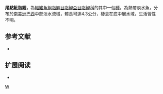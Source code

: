 {{Speciesbox 
| taxon = Hyphessobrycon maculicauda
| status = NE
| status_system = IUCN3.1
| authority =  [[Ahl|Ahl]], 1936
| synonyms = 
}}
'''尾點魮脂鯉'''，為[[輻鰭魚綱|輻鰭魚綱]][[脂鯉目|脂鯉目]][[脂鯉亞目|脂鯉亞目]][[脂鯉科|脂鯉科]]的其中一個[[種|種]]，為熱帶淡水魚，分布於[[南美洲|南美洲]][[巴西|巴西]]中部淡水流域，體長可達4.3公分，棲息在底中層水域，生活習性不明。
==参考文献==
{{refbegin}}
*{{FishBase_species|genus=Hyphessobrycon|species=maculicauda|year=2013|month=12}}
{{refend}}

== 扩展阅读 ==
{{refbegin}}
*{{wikispecies-inline|Hyphessobrycon maculicauda|尾點魮脂鯉}}
{{refend}}
{{Taxonbar|from=Q6421230}}

[[Category:魮脂鯉屬|W]]


{{魚類小作品}}